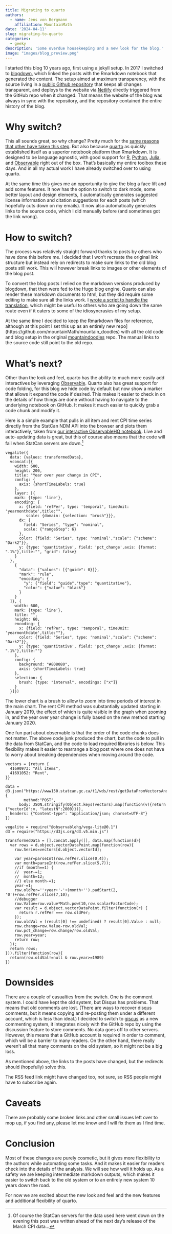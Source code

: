 ```yaml
---
title: Migrating to quarto
authors: 
  - name: Jens von Bergmann
    affiliation: MountainMath
date: '2024-04-11'
slug: migrating-to-quarto
categories:
  - geeky
description: 'Some overdue housekeeping and a new look for the blog.'
image: "images/blog_preview.png"
---
```


I started this blog 10 years ago, first using a jekyll setup. In 2017 I switched to [blogdown](https://bookdown.org/yihui/blogdown/), which linked the posts with the Rmarkdown notebook that generated the content. The setup aimed at maximum transparency, with the source living in a [public Github repository](https://github.com/mountainMath/mountaindoodles) that keeps all changes transparent, and deploys to the website via [Netlify](https://www.netlify.com) directly triggered from the GitHub repo when it changed. That means the website of the blog was always in sync with the repository, and the repository contained the entire history of the blog.

# Why switch?

This all sounds great, so why change? Pretty much for the [same reasons that other have taken this step](https://www.incidentalfindings.org/posts/2022-08-30_from-blogdown-to-quarto/). But also because [quarto](https://quarto.org) as quickly established itself as a superior notebook platform than Rmarkdown. It is designed to be language agnostic, with good support for [R](https://quarto.org/docs/computations/r.html), [Python](https://quarto.org/docs/computations/python.html), [Julia](https://quarto.org/docs/computations/julia.html), and [Observable](https://quarto.org/docs/computations/ojs.html) right out of the box. That's basically my entire toolbox these days. And in all my actual work I have already switched over to using quarto.

At the same time this gives me an opportunity to give the blog a face lift and add some features. It now has the option to switch to dark mode, some better layout and design elements, it automatically generates suggested license information and citation suggestions for each posts (which hopefully cuts down on my emails). It now also automatically generates links to the source code, which I did manually before (and sometimes got the link wrong).

# How to switch?

The process was relatively straight forward thanks to posts by others who have done this before me. I decided that I won't recreate the original link structure but instead rely on redirects to make sure links to the old blog posts still work. This will however break links to images or other elements of the blog post.

To convert the blog posts I relied on the markdown versions produced by blogdown, that then were fed to the Hugo blog engine. Quarto can also render these markdown documents to html, but they did require some editing to make sure all the links work. I [wrote a script to handle the translation](https://github.com/mountainMath/mountain_doodles/blob/main/R/migration.R), which might be useful to others who are going down the same route even if it caters to some of the idiosyncrasies of my setup.

At the same time I decided to keep the Rmarkdown files for reference, although at this point I set this up as an entirely new repo\](https://github.com/mountainMath/mountain_doodles) with all the old code and blog setup in the original [mountaindoodles](https://github.com/mountainMath/mountaindoodles) repo. The manual links to the source code still point to the old repo.

# What's next?

Other than the look and feel, quarto has the ability to much more easily add interactives by leveraging [Observable](https://observablehq.com). Quarto also has great support for code folding, for this blog we hide code by default but now show a marker that allows it expand the code if desired. This makes it easier to check in on the details of how things are done without having to navigate to the underlying notebook on GitHub. It makes it much easier to quickly grab a code chunk and modify it.

Here is a simple example that pulls in all item and rent CPI time series directly from the StatCan NDM API into the browser and plots them interactively, taken from [our interactive ObservableHQ notebook](https://observablehq.com/@mountainmath/year-over-year-change-in-rent-cpi). Live and auto-updating data is great, but this of course also means that the code will fail when StatCan servers are down.[^1]

[^1]: Of course the StatCan servers for the data used here went down on the evening this post was written ahead of the next day's release of the March CPI data...

```ojs
vegalite({
  data: {values: transformedData},
  vconcat:[{
    width: 600,
    height: 200,
    title: "Year over year change in CPI",
    config: {
      axis: {shortTimeLabels: true}
    },
    layer: [{
    mark: {type: 'line'},
    encoding: {
      x: {field: 'refPer', type: 'temporal', timeUnit: 'yearmonthdate',title:"",
         scale: {domain: {selection: "brush"}}},
      dx: {  
        field: "Series", "type": "nominal",
        scale: {"rangeStep": 6} 
      },
      color: {field: "Series", type: 'nominal',"scale": {"scheme": "Dark2"}}, 
      y: {type: 'quantitative', field: 'pct_change',axis: {format: ".1%"},title:"", "grid": false}
    }
  },
    {
      "data": {"values": [{"guide": 0}]},
      "mark": "rule",
      "encoding": {
        "y": {"field": "guide","type": "quantitative"},
        "color": {"value": "black"}
      }
    }
  ]}, {
    width: 600,
    mark: {type: 'line'},
    title: "",
    height: 60,
    encoding: {
      x: {field: 'refPer', type: 'temporal', timeUnit: 'yearmonthdate',title:""},
      color: {field: "Series", type: 'nominal',"scale": {"scheme": "Dark2"}}, 
      y: {type: 'quantitative', field: 'pct_change',axis: {format: ".1%"},title:""}
    },
    config: {
      background: "#808080",
      axis: {shortTimeLabels: true}
    },
    selection: {
      brush: {type: "interval", encodings: ["x"]}
    }
  }]})
```

The lower chart is a brush to allow to zoom into time periods of interest in the main chart. The rent CPI method was substantially updated starting in January 2019, the effect of which is quite visible in the graph when zooming in, and the year over year change is fully based on the new method starting January 2020.

One fun part about observable is that the order of the code chunks does not matter. The above code junk produced the chart, but the code to pull in the data from StatCan, and the code to load required libraries is below. This flexibility makes it easier to rearrange a blog post where one does not have to worry about breaking dependencies when moving around the code.

```ojs
vectors = {return {
  41690973: "All items",
  41691052: "Rent",
}}

data = d3.json("https://www150.statcan.gc.ca/t1/wds/rest/getDataFromVectorsAndLatestNPeriods",{
        method:"POST",
      body: JSON.stringify(Object.keys(vectors).map(function(v){return {"vectorId":v, "latestN":2000}})),
  headers: {"Content-type": "application/json; charset=UTF-8"}
})
```

```ojs
vegalite = require("@observablehq/vega-lite@0.1")
d3 = require("https://d3js.org/d3.v5.min.js")

transformedData = [].concat.apply([], data.map(function(d){
  var rows = d.object.vectorDataPoint.map(function(row){
    row.Series=vectors[d.object.vectorId];

    var year=parseInt(row.refPer.slice(0,4));
    var month=parseInt(row.refPer.slice(5,7));
    //if (month==1) {
    //  year-=1;
    //  month=12;
    //} else month-=1;
    year-=1;
    row.oldPer=''+year+'-'+(month+'').padStart(2, '0')+row.refPer.slice(7,10);
    //debugger
    row.Value=row.value*Math.pow(10,row.scalarFactorCode);
    var result = d.object.vectorDataPoint.filter(function(r) {
      return r.refPer === row.oldPer;
    });
    row.oldVal = (result[0] !== undefined) ? result[0].Value : null;
    row.change=row.Value-row.oldVal;
    row.pct_change=row.change/row.oldVal;
    row.year=year;
    return row;
  });
  return rows;
})).filter(function(row){
  return(row.oldVal!=null & row.year>=1989)
})
```

# Downsides

There are a couple of casualties from the switch. One is the comment system. I could have kept the old system, but Disqus has problems. That means that old comments are lost. (There are ways to recover disqus comments, but it means copying and re-posting them under a different account, which is less than ideal.) I decided to switch to [giscus](https://giscus.app) as a new commenting system, it integrates nicely with the GitHub repo by using the discussion feature to store comments. No data goes off to other servers. However, this means that a GitHub account is required in order to comment, which will be a barrier to many readers. On the other hand, there really weren't all that many comments on the old system, so it might not be a big loss.

As mentioned above, the links to the posts have changed, but the redirects should (hopefully) solve this.

The RSS feed link might have changed too, not sure, so RSS people might have to subscribe again.

# Caveats

There are probably some broken links and other small issues left over to mop up, if you find any, please let me know and I will fix them as I find time.

# Conclusion

Most of these changes are purely cosmetic, but it gives more flexibility to the authors while automating some tasks. And it makes it easier for readers check into the details of the analysis. We will see how well it holds up. As a safety we are keeping intermediate markdown outputs, which makes it easier to switch back to the old system or to an entirely new system 10 years down the road.

For now we are excited about the new look and feel and the new features and additional flexibility of quarto.
